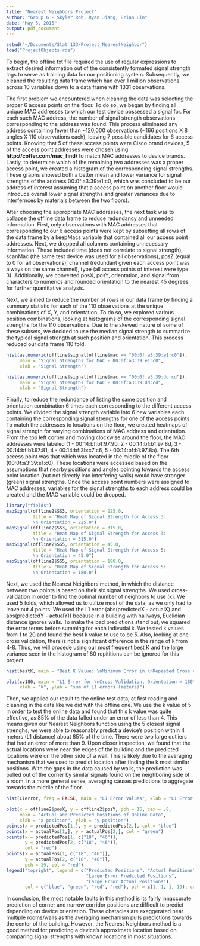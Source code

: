 ```yaml
---
title: "Nearest Neighbors Project"
author: "Group 6 - Skyler Roh, Ryan Jiang, Brian Lin"
date: "May 5, 2015"
output: pdf_document
---
```


```r
setwd("~/Documents/Stat 133/Project_NearestNeighbor")
load("ProjectObjects.rda")
```

To begin, the offline txt file required the use of regular expressions to extract desired information out of the consistently formated signal strength logs to serve as training data for our positioning system. Subsequently, we cleaned the resulting data frame which had over 1 million observations across 10 variables down to a data frame with 1331 observations.

The first problem we encountered when cleaning the data was selecting the proper 6 access points on the floor. To do so, we began by finding all unique MAC addresses to which our test device possessed a signal for. For each such MAC address, the number of signal strength observations corresponding to the address was found. This process eliminated any address containing fewer than ~120,000 observations (~166 positions X 8 angles X 110 observations each), leaving 7 possible candidates for 6 access points. Knowing that 5 of these access points were Cisco brand devices, 5 of the access point addresses were chosen using **http://coffer.com/mac_find/** to match MAC addresses to device brands. Lastly, to determine which of the remaining two addresses was a proper access point, we created a histogram of the corresponding signal strengths. These graphs showed both a better mean and lower variance for signal strengths of the address 00:0f:a3:39:e1:c0, which was concluded to be our address of interest assuming that a access point on another floor would introduce overall lower signal strengths and greater variances due to interfernces by materials between the two floors).

After choosing the appropriate MAC addresses, the next task was to collapse the offline data frame to reduce redundancy and unneeded information. First, only observations with MAC addresses that corresponding to our 6 access points were kept by subsetting all rows of the data frame by a keepMacs variable that contained all our access point addresses. Next, we dropped all columns containing unnecessary information. These included time (does not correlate to signal strength), scanMac (the same test device was used for all observations), posZ (equal to 0 for all observations), channel (redundant given each access point was always on the same channel), type (all access points of interest were type 3). Additionally, we converted posX, posY, orientation, and signal from characters to numerics and rounded orientation to the nearest 45 degrees for further quantitative analysis. 

Next, we aimed to reduce the number of rows in our data frame by finding a summary statistic for each of the 110 observations at the unique combinations of X, Y, and orientation. To do so, we explored various position combinations, looking at histograms of the corresponding signal strengths for the 110 observations. Due to the skewed nature of some of these subsets, we decided to use the median signal strength to summarize the typical signal strength at such position and orientation. This process reduced our data frame 110 fold.

```r
hist(as.numeric(offline$signal[offline$mac == "00:0f:a3:39:e1:c0"]), 
     main = "Signal Strengths for MAC - 00:0f:a3:39:e1:c0",
     xlab = "Signal Strength")
```

```r
hist(as.numeric(offline$signal[offline$mac == "00:0f:a3:39:dd:cd"]),
     main = "Signal Strengths for MAC - 00:0f:a3:39:dd:cd",
     xlab = "Signal Strength")
```

Finally, to reduce the redundance of listing the same position and orientation combination 6 times each corresponding to the different access points. We divided the signal strength variable into 6 new variables each containing the corresponding signal strengths for one of the access points. To match the addresses to locations on the floor, we created heatmaps of signal strength for varying combinations of MAC address and orientation. From the top left corner and moving clockwise around the floor, the MAC addresses were labeled (1 - 00:14:bf:b1:97:90, 2 - 00:14:bf:b1:97:8d, 3 - 00:14:bf:b1:97:81, 4 - 00:14:bf:3b:c7:c6, 5 - 00:14:bf:b1:97:8a). The 6th access point was that which was located in the middle of the floor (00:0f:a3:39:e1:c0). These locations were accessed based on the assumptions that nearby positions and angles pointing towards the access point location (but not directly into interfering walls) would have stronger (green) signal strengths. Once the access point numbers were assigned to MAC addresses, variables for the signal strengths to each address could be created and the MAC variable could be dropped.

```r
library("fields")
mapSignal(offline2$SS3, orientation = 225.0, 
          title = "Heat Map of Signal Strength for Access 3:
          \n Orientation = 225.0")
mapSignal(offline2$SS3, orientation = 315.0, 
          title = "Heat Map of Signal Strength for Access 3: 
          \n Orientation = 315.0")
mapSignal(offline2$SS5, orientation = 45.0, 
          title = "Heat Map of Signal Strength for Access 5:
          \n Orientation = 45.0")
mapSignal(offline2$SS5, orientation = 180.0, 
          title = "Heat Map of Signal Strength for Access 5: 
          \n Orientation = 180.0")
```


Next, we used the Nearest Neighbors method, in which the distance between two points is based on their six signal strengths. We used cross-validation in order to find the optimal number of neighbors to use (k). We used 5 folds, which allowed us to utilize most of the data, as we only had to leave out 4 points. We used the L1 error (abs(predictedX - actualX) and abs(predictedY - actualY)) because in a building with hallways, Euclidian distance ignores walls. To make the bad predictions stand out, we squared the error terms before summing for each indivudal k. We tested k values from 1 to 20 and found the best k value to use to be 5. Also, looking at one cross validation, there is not a significant difference in the range of k from 4-8. Thus, we will procede using our most frequent best K and the large variance seen in the histogram of 80 repititions can be ignored for this project.

```r
hist(bestK, main = "Best K Value: \nMinimum Error in \nRepeated Cross Validation", xlab = "k", )
```

```r
plot(cv180, main = "L1 Error for \nCross Validation, Orientation = 180",
     xlab = "k", ylab = "sum of L1 errors (meters)")
```

Then, we applied our result to the online test data, at first reading and cleaning in the data like we did with the offline one. We use the k value of 5 in order to test the online data and found that this k value was quite effective, as 85% of the data falled under an error of less than 4. This means given our Nearest Neighbors function using the 5 closest signal strenghs, we were able to reasonably predict a device's position within 4 meters (L1 distance) about 85% of the time. There were two large outliers that had an error of more than 9. Upon closer inspection, we found that the actual locations were near the edges of the building and the predicted locations were on the other side of a wall. This is likely due to the averaging mechanism that we used to predict location after finding the k most similar positions. With the gaps in the data caused by walls, the prediction was pulled out of the corner by similar signals found on the neighboring side of a room. In a more general sense, averaging causes predictions to aggregate towards the middle of the floor.

```r
hist(L1error, freq = FALSE, main = "L1 Error Values", xlab = "L1 Error (meters)")
```

```r
plot(x = offline2$posX, y = offline2$posY, pch = 15, cex = .8,
     main = "Actual and Predicted Positions of Online Data",
     xlab = "x position", ylab = "y position")
points(x = predictedPos[1,], y = predictedPos[2,], col = "blue")
points(x = actualPos[1,], y = actualPos[2,], col = "green")
points(x = predictedPos[1, c("18", "46")], 
       y = predictedPos[2, c("18", "46")],
       col = "red")
points(x = actualPos[1, c("18", "46")], 
       y = actualPos[2, c("18", "46")],
       pch = 19, col = "red")
legend("topright", legend = c("Predicted Positions", "Actual Positions", 
                              "Large Error Predicted Positions", 
                              "Large Error Actual Positions"), 
       col = c("blue", "green", "red", "red"), pch = c(1, 1, 1, 19), cex = .8)
```

In conclusion, the most notable faults in this method is its fairly innaccurate prediction of corner and narrow corridor positions are difficult to predict depending on device orientation. These obstacles are exaggerated near multiple rooms/walls as the averaging mechanism pulls predictions towards the center of the building. However, the Nearest Neighbors method is a good method for predicting a device's approximate location based on comparing signal strengths with known locations in most situations.


